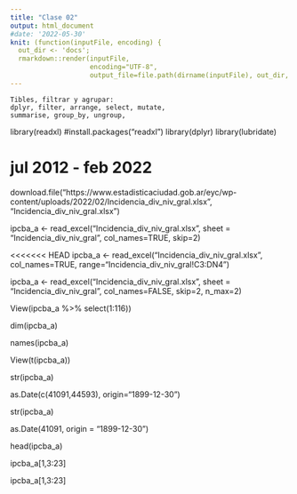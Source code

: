 ```yaml
---
title: "Clase 02"
output: html_document
#date: '2022-05-30'
knit: (function(inputFile, encoding) {
  out_dir <- 'docs';
  rmarkdown::render(inputFile,
                    encoding="UTF-8",
                    output_file=file.path(dirname(inputFile), out_dir, 'clase02.html')) })
---
```


```
Tibles, filtrar y agrupar:
dplyr, filter, arrange, select, mutate,
summarise, group_by, ungroup,
```
library(readxl)
#install.packages("readxl")
library(dplyr)
library(lubridate)

# jul 2012 - feb 2022
download.file("https://www.estadisticaciudad.gob.ar/eyc/wp-content/uploads/2022/02/Incidencia_div_niv_gral.xlsx", "Incidencia_div_niv_gral.xlsx")

ipcba_a <- read_excel("Incidencia_div_niv_gral.xlsx", sheet = "Incidencia_div_niv_gral", col_names=TRUE, skip=2)

<<<<<<< HEAD
ipcba_a <- read_excel("Incidencia_div_niv_gral.xlsx",  col_names=TRUE, 
                      range="Incidencia_div_niv_gral!C3:DN4")

ipcba_a <- read_excel("Incidencia_div_niv_gral.xlsx", sheet = "Incidencia_div_niv_gral", col_names=FALSE, skip=2, n_max=2)


View(ipcba_a %>% select(1:116))

dim(ipcba_a)

names(ipcba_a)

View(t(ipcba_a))

str(ipcba_a)

as.Date(c(41091,44593), origin="1899-12-30")

str(ipcba_a)

as.Date(41091, origin = "1899-12-30")

head(ipcba_a)

ipcba_a[1,3:23]

ipcba_a[1,3:23]
